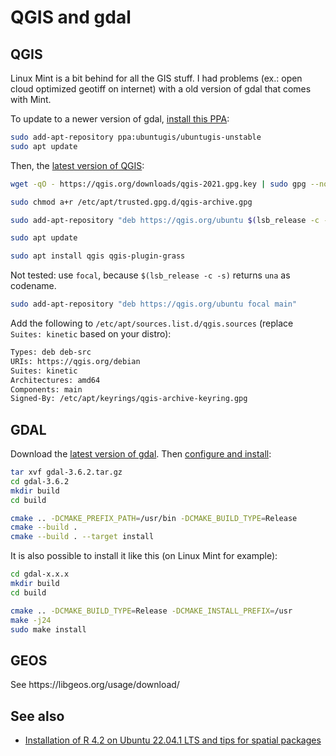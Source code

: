 # QGIS and gdal

## QGIS

Linux Mint is a bit behind for all the GIS stuff. I had problems (ex.: open cloud optimized geotiff on internet) with a old version of gdal that comes with Mint. 

To update to a newer version of gdal, [install this PPA](https://launchpad.net/~ubuntugis/+archive/ubuntu/ubuntugis-unstable):

```bash
sudo add-apt-repository ppa:ubuntugis/ubuntugis-unstable
sudo apt update
```

Then, the [latest version of QGIS](https://qgis.org/en/site/forusers/alldownloads.html):

```bash
wget -qO - https://qgis.org/downloads/qgis-2021.gpg.key | sudo gpg --no-default-keyring --keyring gnupg-ring:/etc/apt/trusted.gpg.d/qgis-archive.gpg --import

sudo chmod a+r /etc/apt/trusted.gpg.d/qgis-archive.gpg

sudo add-apt-repository "deb https://qgis.org/ubuntu $(lsb_release -c -s) main"

sudo apt update

sudo apt install qgis qgis-plugin-grass
```

Not tested: use `focal`, because `$(lsb_release -c -s)` returns `una` as codename.

```bash
sudo add-apt-repository "deb https://qgis.org/ubuntu focal main"
```

Add the following to `/etc/apt/sources.list.d/qgis.sources` (replace `Suites: kinetic` based on your distro):

```bash
Types: deb deb-src
URIs: https://qgis.org/debian
Suites: kinetic
Architectures: amd64
Components: main
Signed-By: /etc/apt/keyrings/qgis-archive-keyring.gpg
```
## GDAL

Download the [latest version of gdal](https://gdal.org/download.html). Then [configure and install](https://gdal.org/build_hints.html#build-hints):

```bash
tar xvf gdal-3.6.2.tar.gz
cd gdal-3.6.2
mkdir build
cd build

cmake .. -DCMAKE_PREFIX_PATH=/usr/bin -DCMAKE_BUILD_TYPE=Release
cmake --build .
cmake --build . --target install
```

It is also possible to install it like this (on Linux Mint for example):

```bash
cd gdal-x.x.x
mkdir build
cd build

cmake .. -DCMAKE_BUILD_TYPE=Release -DCMAKE_INSTALL_PREFIX=/usr
make -j24
sudo make install
```

## GEOS

See https://libgeos.org/usage/download/

## See also

- [Installation of R 4.2 on Ubuntu 22.04.1 LTS and tips for spatial packages](https://rtask.thinkr.fr/installation-of-r-4-2-on-ubuntu-22-04-lts-and-tips-for-spatial-packages/)
